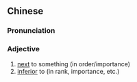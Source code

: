 {{also|次于}}
==Chinese==
{{zh-forms|s=次于}}

===Pronunciation===
{{zh-pron
|m=cìyú
|c=ci3 jyu1
|cat=a
}}

===Adjective===
{{zh-adj}}

# [[next]] to something (in order/importance)
# [[inferior]] to (in rank, importance, etc.)